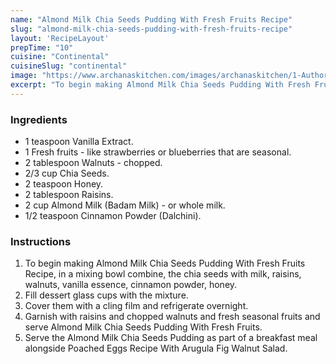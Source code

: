---
name: "Almond Milk Chia Seeds Pudding With Fresh Fruits Recipe"
slug: "almond-milk-chia-seeds-pudding-with-fresh-fruits-recipe"
layout: 'RecipeLayout'
prepTime: "10"
cuisine: "Continental"
cuisineSlug: "continental"
image: "https://www.archanaskitchen.com/images/archanaskitchen/1-Author/Sowpernica/Almondmilk_Chia_Pudding.jpg"
excerpt: "To begin making Almond Milk Chia Seeds Pudding With Fresh Fruits Recipe, in a mixing bowl combine, the chia seeds with milk, raisins, walnuts, vanilla essence, cinnamon powder, honey"
---

### Ingredients

- 1 teaspoon Vanilla Extract.
- 1 Fresh fruits - like strawberries or blueberries that are seasonal.
- 2 tablespoon Walnuts - chopped.
- 2/3 cup Chia Seeds.
- 2 teaspoon Honey.
- 2 tablespoon Raisins.
- 2 cup Almond Milk (Badam Milk) - or whole milk.
- 1/2 teaspoon Cinnamon Powder (Dalchini).

### Instructions

1. To begin making Almond Milk Chia Seeds Pudding With Fresh Fruits Recipe, in a mixing bowl combine, the chia seeds with milk, raisins, walnuts, vanilla essence, cinnamon powder, honey.
1. Fill dessert glass cups with the mixture.
1. Cover them with a cling film and refrigerate overnight.
1. Garnish with raisins and chopped walnuts and fresh seasonal fruits and serve Almond Milk Chia Seeds Pudding With Fresh Fruits.
1. Serve the Almond Milk Chia Seeds Pudding as part of a breakfast meal alongside Poached Eggs Recipe With Arugula Fig Walnut Salad.
